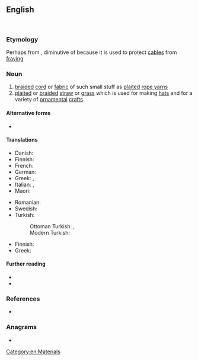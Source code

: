 ==English==
[[File:Paillet à une demi clé.jpg|thumb|right|{{lang|en|Nautical sennit (1).}}]]
[[File:Man's breast ornament (civavonovono), Fiji, 18th century, whale ivory, pearl shell and sennit, HAA.JPG|thumb|right|{{lang|en|A breast ornament made with sennit (2).}}]]

===Etymology===
Perhaps from {{der|en|fr|coussinet}}, diminutive of {{m|fr|coussin|t=cushion}} because it is used to protect [[cable]]s from [[fray]]ing

===Noun===
{{en-noun|~}}

# [[braid]]ed [[cord]] or [[fabric]] of such small stuff as [[plait]]ed [[rope yarn]]s
# [[plait]]ed or [[braid]]ed [[straw]] or [[grass]] which is used for making [[hat]]s and for a variety of [[ornamental]] [[craft]]s
#: {{uxi|en|In the 19th century British sailors wore '''sennit''' or '''sennet''' hats. Originally made by the sailors themselves they could be waterproofed with tar.}}

====Alternative forms====
* {{alter|en|sennet}}

====Translations====
{{trans-top|braided cord}}
* Danish: {{t-needed|da}}
* Finnish: {{t|fi|köysipalmikko}}
* French: {{t+|fr|paillet|m}}
* German: {{t|de|Platting|m|f|n}}
* Greek: {{t|el|σαλαμάστρα|f}}, {{t|el|σαλμάστρα|f}}
* Italian: {{t|it|salamastra|f}}, {{t|it|salmastra|f}}
* Maori: {{t|mi|kopu}}
{{trans-mid}}
* Romanian: {{t|ro|salamastră|alt=salam<strong>a</strong>stră|f}}
* Swedish: {{t-needed|sv}}
* Turkish:
*: Ottoman Turkish: {{t|ota|صالاماستره|tr=salamastra, salamastıra}}, {{t|ota|صالمستره|tr=salamastra, salamastıra, salmastra}}
*: Modern Turkish: {{t|tr|salmastra}}
{{trans-mid}}
{{trans-bottom}}

{{trans-top|plaited straw}}
* Finnish: {{t|fi|olkipalmikko}}
* Greek: {{t+|el|πλεκτή|f}}
{{trans-mid}}
{{trans-bottom}}

====Further reading====
* {{pedialite|lang=de|Platting}}
* {{pedialite}}

===References===
* {{R:Webster NCD 1967}}

===Anagrams===
* {{anagrams|en|a=einnst|innest|nestin|sinnet|tennis|tensin}}

[[Category:en:Materials]]